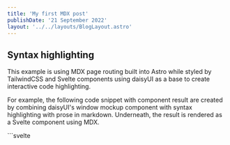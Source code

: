 ```yaml
---
title: 'My first MDX post'
publishDate: '21 September 2022'
layout: '../../layouts/BlogLayout.astro'
---
```




<BlogHeader title={frontmatter.title} publishDate={frontmatter.publishDate} />


## Syntax highlighting

This example is using MDX page routing built into Astro while styled by TailwindCSS and Svelte components using daisyUI as a base to create interactive code highlighting.

For example, the following code snippet with component result are created by combining daisyUI's window mockup component with syntax highlighting with prose in markdown. Underneath, the result is rendered as a Svelte component using MDX.

<div class="mockup-window border bg-base-300">
  <div class="flex flex-col justify-center bg-base-200">
    ```svelte
      <script>
        export let count = 1;

        function incrementCount() {
          count += 1;
        }
      </script>

      <button class="btn block my-2 not-prose" on:click={incrementCount}>
        Clicked {count} {count === 1 ? 'time' : 'times'}
      </button>
    ```
    <div class="divider my-0 py-0" />
    <div class="text-center mx-auto py-0 mb-16">
      ## Result
      <Counter client:visible />
    
    </div>
  </div>
</div>

## Code Annotation

Using custom daisyUI components rendered in Svelte, we can create a more pointed code snippet with notes on specific lines of code.

<CodeMockup>
  <MockupLine prefix="1" line="npm i daisyui" />
  <MockupLine prefix="2" line="installing..." tailwind="text-warning" />
  <MockupAnnotate prefix="3" line="Error" 
    annotation="This is a test annotation inside the code mockup"
    lineTailwind="bg-warning text-warning-content"
    annotationTailwind="bg-warning text-warning-content"
  />
  <MockupLine prefix=">" line="Neat tool right?" />
</CodeMockup>